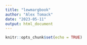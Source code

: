 ```yaml
---
title: "lewmargbook"
author: "Alex Tomack"
date: "2023-05-11"
output: html_document
---
```


```r
knitr::opts_chunk$set(echo = TRUE)
```

```r

```